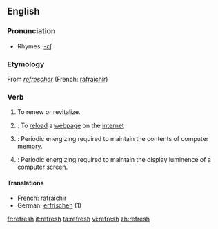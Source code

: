 ==English==

===Pronunciation===
*Rhymes: [[Rhymes:English:-ɛʃ|-ɛʃ]]

===Etymology===
From {{OF.}} ''[[refrescher]]'' (French: [[rafraîchir]])

===Verb===
{{wikipedia}}
{{en-verb|refresh|es}}

# To renew or revitalize.
# {{computing}}: To [[reload]] a [[webpage]] on the [[internet]]
# {{computing}}: Periodic energizing required to maintain the contents of computer [[memory]].
# {{computing}}: Periodic energizing required to maintain the display luminence of a computer screen.<!--Or TV screen, or portable DVD player, or... -->

====Translations====
{{top}}
*French: [[rafraîchir]]
*German: [[erfrischen]] (1)
{{mid}}
{{bottom}}

[[fr:refresh]]
[[it:refresh]]
[[ta:refresh]]
[[vi:refresh]]
[[zh:refresh]]